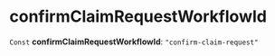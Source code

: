 
# confirmClaimRequestWorkflowId

 `Const` **confirmClaimRequestWorkflowId**: `"confirm-claim-request"`
